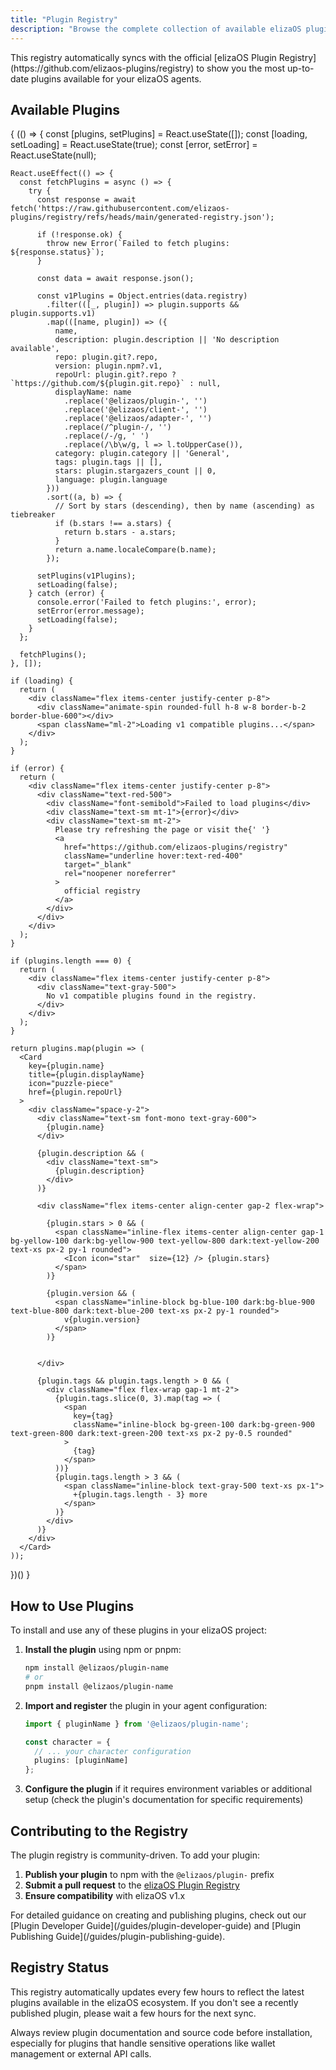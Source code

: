 ```yaml
---
title: "Plugin Registry"
description: "Browse the complete collection of available elizaOS plugins. This registry is updated in real-time with the latest 1.x compatible plugins from the community."
---
```




<Info>
This registry automatically syncs with the official [elizaOS Plugin Registry](https://github.com/elizaos-plugins/registry) to show you the most up-to-date plugins available for your elizaOS agents.
</Info>

## Available Plugins

<CardGroup cols={2}>
{
  (() => {
    const [plugins, setPlugins] = React.useState([]);
    const [loading, setLoading] = React.useState(true);
    const [error, setError] = React.useState(null);
    
    React.useEffect(() => {
      const fetchPlugins = async () => {
        try {
          const response = await fetch('https://raw.githubusercontent.com/elizaos-plugins/registry/refs/heads/main/generated-registry.json');
          
          if (!response.ok) {
            throw new Error(`Failed to fetch plugins: ${response.status}`);
          }
          
          const data = await response.json();
          
          const v1Plugins = Object.entries(data.registry)
            .filter(([_, plugin]) => plugin.supports && plugin.supports.v1)
            .map(([name, plugin]) => ({
              name,
              description: plugin.description || 'No description available',
              repo: plugin.git?.repo,
              version: plugin.npm?.v1,
              repoUrl: plugin.git?.repo ? `https://github.com/${plugin.git.repo}` : null,
              displayName: name
                .replace('@elizaos/plugin-', '')
                .replace('@elizaos/client-', '')
                .replace('@elizaos/adapter-', '')
                .replace(/^plugin-/, '')
                .replace(/-/g, ' ')
                .replace(/\b\w/g, l => l.toUpperCase()),
              category: plugin.category || 'General',
              tags: plugin.tags || [],
              stars: plugin.stargazers_count || 0,
              language: plugin.language
            }))
            .sort((a, b) => {
              // Sort by stars (descending), then by name (ascending) as tiebreaker
              if (b.stars !== a.stars) {
                return b.stars - a.stars;
              }
              return a.name.localeCompare(b.name);
            });

          setPlugins(v1Plugins);
          setLoading(false);
        } catch (error) {
          console.error('Failed to fetch plugins:', error);
          setError(error.message);
          setLoading(false);
        }
      };

      fetchPlugins();
    }, []);

    if (loading) {
      return (
        <div className="flex items-center justify-center p-8">
          <div className="animate-spin rounded-full h-8 w-8 border-b-2 border-blue-600"></div>
          <span className="ml-2">Loading v1 compatible plugins...</span>
        </div>
      );
    }

    if (error) {
      return (
        <div className="flex items-center justify-center p-8">
          <div className="text-red-500">
            <div className="font-semibold">Failed to load plugins</div>
            <div className="text-sm mt-1">{error}</div>
            <div className="text-sm mt-2">
              Please try refreshing the page or visit the{' '}
              <a 
                href="https://github.com/elizaos-plugins/registry" 
                className="underline hover:text-red-400"
                target="_blank"
                rel="noopener noreferrer"
              >
                official registry
              </a>
            </div>
          </div>
        </div>
      );
    }

    if (plugins.length === 0) {
      return (
        <div className="flex items-center justify-center p-8">
          <div className="text-gray-500">
            No v1 compatible plugins found in the registry.
          </div>
        </div>
      );
    }

    return plugins.map(plugin => (
      <Card 
        key={plugin.name}
        title={plugin.displayName}
        icon="puzzle-piece"
        href={plugin.repoUrl}
      >
        <div className="space-y-2">
          <div className="text-sm font-mono text-gray-600">
            {plugin.name}
          </div>
          
          {plugin.description && (
            <div className="text-sm">
              {plugin.description}
            </div>
          )}
          
          <div className="flex items-center align-center gap-2 flex-wrap">
            
            {plugin.stars > 0 && (
              <span className="inline-flex items-center align-center gap-1 bg-yellow-100 dark:bg-yellow-900 text-yellow-800 dark:text-yellow-200 text-xs px-2 py-1 rounded">
                <Icon icon="star"  size={12} /> {plugin.stars}
              </span>
            )}
            
            {plugin.version && (
              <span className="inline-block bg-blue-100 dark:bg-blue-900 text-blue-800 dark:text-blue-200 text-xs px-2 py-1 rounded">
                v{plugin.version}
              </span>
            )}
           
         
          </div>
          
          {plugin.tags && plugin.tags.length > 0 && (
            <div className="flex flex-wrap gap-1 mt-2">
              {plugin.tags.slice(0, 3).map(tag => (
                <span 
                  key={tag}
                  className="inline-block bg-green-100 dark:bg-green-900 text-green-800 dark:text-green-200 text-xs px-2 py-0.5 rounded"
                >
                  {tag}
                </span>
              ))}
              {plugin.tags.length > 3 && (
                <span className="inline-block text-gray-500 text-xs px-1">
                  +{plugin.tags.length - 3} more
                </span>
              )}
            </div>
          )}
        </div>
      </Card>
    ));
  })()
}
</CardGroup>

## How to Use Plugins

To install and use any of these plugins in your elizaOS project:

1. **Install the plugin** using npm or pnpm:
   ```bash
   npm install @elizaos/plugin-name
   # or
   pnpm install @elizaos/plugin-name
   ```

2. **Import and register** the plugin in your agent configuration:
   ```typescript
   import { pluginName } from '@elizaos/plugin-name';
   
   const character = {
     // ... your character configuration
     plugins: [pluginName]
   };
   ```

3. **Configure the plugin** if it requires environment variables or additional setup (check the plugin's documentation for specific requirements)

## Contributing to the Registry

The plugin registry is community-driven. To add your plugin:

1. **Publish your plugin** to npm with the `@elizaos/plugin-` prefix
2. **Submit a pull request** to the [elizaOS Plugin Registry](https://github.com/elizaos-plugins/registry)
3. **Ensure compatibility** with elizaOS v1.x

<Tip>
For detailed guidance on creating and publishing plugins, check out our [Plugin Developer Guide](/guides/plugin-developer-guide) and [Plugin Publishing Guide](/guides/plugin-publishing-guide).
</Tip>

## Registry Status

This registry automatically updates every few hours to reflect the latest plugins available in the elizaOS ecosystem. If you don't see a recently published plugin, please wait a few hours for the next sync.

<Warning>
Always review plugin documentation and source code before installation, especially for plugins that handle sensitive operations like wallet management or external API calls.
</Warning>

